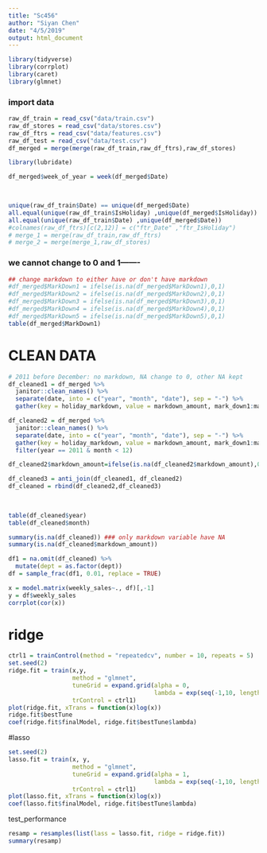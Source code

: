 ```yaml
---
title: "Sc456"
author: "Siyan Chen"
date: "4/5/2019"
output: html_document
---
```


```r
library(tidyverse)
library(corrplot)
library(caret)
library(glmnet)
```


### import data 

```r
raw_df_train = read_csv("data/train.csv")
raw_df_stores = read_csv("data/stores.csv")
raw_df_ftrs = read_csv("data/features.csv")
raw_df_test = read_csv("data/test.csv")
df_merged = merge(merge(raw_df_train,raw_df_ftrs),raw_df_stores)

library(lubridate)

df_merged$week_of_year = week(df_merged$Date)

  
```

```r
unique(raw_df_train$Date) == unique(df_merged$Date)
all.equal(unique(raw_df_train$IsHoliday) ,unique(df_merged$IsHoliday))
all.equal(unique(raw_df_train$Date) ,unique(df_merged$Date))
#colnames(raw_df_ftrs)[c(2,12)] = c("ftr_Date" ,"ftr_IsHoliday")
# merge_1 = merge(raw_df_train,raw_df_ftrs)
# merge_2 = merge(merge_1,raw_df_stores)

```

### we cannot change to 0 and 1-------

```r
## change markdown to either have or don't have markdown 
#df_merged$MarkDown1 = ifelse(is.na(df_merged$MarkDown1),0,1)
#df_merged$MarkDown2 = ifelse(is.na(df_merged$MarkDown2),0,1)
#df_merged$MarkDown3 = ifelse(is.na(df_merged$MarkDown3),0,1)
#df_merged$MarkDown4 = ifelse(is.na(df_merged$MarkDown4),0,1)
#df_merged$MarkDown5 = ifelse(is.na(df_merged$MarkDown5),0,1)
table(df_merged$MarkDown1)
```

# CLEAN DATA

```r
# 2011 before December: no markdown, NA change to 0, other NA kept
df_cleaned1 = df_merged %>% 
  janitor::clean_names() %>% 
  separate(date, into = c("year", "month", "date"), sep = "-") %>% 
  gather(key = holiday_markdown, value = markdown_amount, mark_down1:mark_down5)

df_cleaned2 = df_merged %>% 
  janitor::clean_names() %>% 
  separate(date, into = c("year", "month", "date"), sep = "-") %>% 
  gather(key = holiday_markdown, value = markdown_amount, mark_down1:mark_down5)%>% 
  filter(year == 2011 & month < 12)

df_cleaned2$markdown_amount=ifelse(is.na(df_cleaned2$markdown_amount),0,1)

df_cleaned3 = anti_join(df_cleaned1, df_cleaned2)
df_cleaned = rbind(df_cleaned2,df_cleaned3)
  

  
table(df_cleaned$year)
table(df_cleaned$month)

summary(is.na(df_cleaned)) ### only markdown variable have NA
summary(is.na(df_cleaned$markdown_amount))

df1 = na.omit(df_cleaned) %>% 
  mutate(dept = as.factor(dept))
df = sample_frac(df1, 0.01, replace = TRUE)

```


```r
x = model.matrix(weekly_sales~., df)[,-1]
y = df$weekly_sales
corrplot(cor(x))
```


# ridge

```r
ctrl1 = trainControl(method = "repeatedcv", number = 10, repeats = 5)
set.seed(2)
ridge.fit = train(x,y,
                  method = "glmnet",
                  tuneGrid = expand.grid(alpha = 0,
                                         lambda = exp(seq(-1,10, length = 100))),
                  trControl = ctrl1)
plot(ridge.fit, xTrans = function(x)log(x))
ridge.fit$bestTune
coef(ridge.fit$finalModel, ridge.fit$bestTune$lambda)
```

#lasso

```r
set.seed(2)
lasso.fit = train(x, y,
                  method = "glmnet",
                  tuneGrid = expand.grid(alpha = 1,
                                         lambda = exp(seq(-1,10, length = 100))),
                  trControl = ctrl1)
plot(lasso.fit, xTrans = function(x)log(x))
coef(lasso.fit$finalModel, ridge.fit$bestTune$lambda)

```

test_performance

```r
resamp = resamples(list(lass = lasso.fit, ridge = ridge.fit))
summary(resamp)
```

